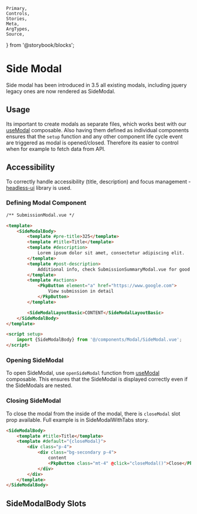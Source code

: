 	Primary,
	Controls,
	Stories,
	Meta,
	ArgTypes,
	Source,
} from '@storybook/blocks';

<Meta of={SideModalStories} />

# Side Modal

Side modal has been introduced in 3.5 all existing modals, including jquery legacy ones are now rendered as SideModal.

## Usage

Its important to create modals as separate files, which works best with our [useModal](../?path=/docs/composables-usemodal--docs#opensidemodal) composable. Also having them defined as individual components ensures that the `setup` function and any other component life cycle event are triggered as modal is opened/closed. Therefore its easier to control when for example to fetch data from API.

## Accessibility

To correctly handle accessibility (title, description) and focus management - [headless-ui](https://headlessui.com) library is used.

### Defining Modal Component

```html
/** SubmissionModal.vue */

<template>
	<SideModalBody>
		<template #pre-title>325</template>
		<template #title>Title</template>
		<template #description>
			Lorem ipsum dolor sit amet, consectetur adipiscing elit.
		</template>
		<template #post-description>
			Additional info, check SubmissionSummaryModal.vue for good example
		</template>
		<template #actions>
			<PkpButton element="a" href="https://www.google.com">
				View submission in detail
			</PkpButton>
		</template>

		<SideModalLayoutBasic>CONTENT</SideModalLayoutBasic>
	</SideModalBody>
</template>

<script setup>
	import {SideModalBody} from '@/components/Modal/SideModal.vue';
</script>
```

### Opening SideModal

To open SideModal, use `openSideModal` function from [useModal](../?path=/docs/composables-usemodal--docs#opensidemodal) composable. This ensures that the SideModal is displayed correctly even if the SideModals are nested.

### Closing SideModal

To close the modal from the inside of the modal, there is `closeModal` slot prop available. Full example is in SideModalWithTabs story.

```html
<SideModalBody>
	<template #title>Title</template>
	<template #default="{closeModal}">
		<div class="p-4">
			<div class="bg-secondary p-4">
				content
				<PkpButton class="mt-4" @click="closeModal()">Close</PkpButton>
			</div>
		</div>
	</template>
</SideModalBody>
```

## SideModalBody Slots

<ArgTypes of={SideModalBody} />

<Stories />
